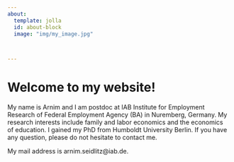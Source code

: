 ---
about:
  template: jolla
  id: about-block
  image: "img/my_image.jpg"



---

::: {#about-block}
:::

# Welcome to my website!

My name is Arnim and I am postdoc at IAB Institute for Employment Research of Federal Employment Agency (BA) in Nuremberg, Germany. My research interests include family and labor economics and the economics of education. I gained my PhD from Humboldt University Berlin. If you have any question, please do not hesitate to contact me. 

My mail address is arnim.seidlitz@iab.de.



